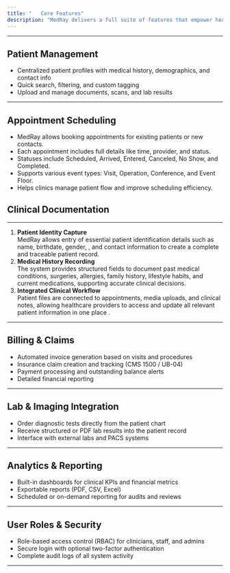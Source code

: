 ```yaml
---
title: "   Core Features"
description: "MedRay delivers a full suite of features that empower healthcare providers to manage clinical, administrative, and operational tasks with ease and efficiency."
---
```



---

## Patient Management

- Centralized patient profiles with medical history, demographics, and contact info
- Quick search, filtering, and custom tagging
- Upload and manage documents, scans, and lab results

---

## Appointment Scheduling

- MedRay allows booking appointments for existing patients or new contacts.
- Each appointment includes full details like time, provider, and status.
- Statuses include Scheduled, Arrived, Entered, Canceled, No Show, and Completed.
- Supports various event types: Visit, Operation, Conference, and Event Floor.
- Helps clinics manage patient flow and improve scheduling efficiency.

## Clinical Documentation

---

1. **Patient Identity Capture**\
   MedRay allows entry of essential patient identification details such as name, birthdate, gender, , and contact information to create a complete and traceable patient record.
2. **Medical History Recording**\
   The system provides structured fields to document past medical conditions, surgeries, allergies, family history, lifestyle habits, and current medications, supporting accurate clinical decisions.
3. **Integrated Clinical Workflow**\
   Patient files are connected to appointments, media uploads, and clinical notes, allowing healthcare providers to access and update all relevant patient information in one place .

---

## Billing & Claims

- Automated invoice generation based on visits and procedures
- Insurance claim creation and tracking (CMS 1500 / UB-04)
- Payment processing and outstanding balance alerts
- Detailed financial reporting

---

## Lab & Imaging Integration

- Order diagnostic tests directly from the patient chart
- Receive structured or PDF lab results into the patient record
- Interface with external labs and PACS systems

---

## Analytics & Reporting

- Built-in dashboards for clinical KPIs and financial metrics
- Exportable reports (PDF, CSV, Excel)
- Scheduled or on-demand reporting for audits and reviews

---

## User Roles & Security

- Role-based access control (RBAC) for clinicians, staff, and admins
- Secure login with optional two-factor authentication
- Complete audit logs of all system activity

---